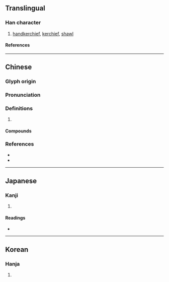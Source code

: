 {{character info}}
{{character info|0x2F885}}
==Translingual==

===Han character===
{{Han char|rn=50|rad=巾|as=07|sn=10|four=48216|canj=LBCRU|ids=⿰巾兌}}

# [[handkerchief]], [[kerchief]], [[shawl]]

====References====
{{Han ref|kx=0331.230|dkj=08904|dj=0637.170|hdz=10741.070|uh=5E28|ud=24104|bh=D174|bd=53620}}
{{Han ref|uh=2F885}}

----

==Chinese==
{{zh-forms}}

===Glyph origin===
{{Han etym}}

===Pronunciation===
{{zh-pron
|m=shuì
|c=seoi3,ceoi3
|mc=y
|oc=y
|cat=
}}

===Definitions===
{{zh-hanzi}}

# {{rfdef|zh}}

====Compounds====
{{zh-der|帨樽|帨縭|帨辰|弧帨齊輝|盥帨|紛帨|結帨|設帨|設帨佳辰|鞶帨}}

===References===
* {{R:twedu|B00929}}
* {{R:yue:Hanzi}}

----

==Japanese==

===Kanji===
{{ja-kanji|grade=|rs=巾07}}

# {{rfdef|ja|sort=巾07}}

====Readings====
* {{ja-readings|on=[[せい]] (sei), [[さい]] (sai), [[えつ]] (etsu), [[えち]] (echi), [[すい]] (sui), [[ぜい]] (zei)|kun=[[てふき]] (tefuki)}}

----

==Korean==

===Hanja===
{{ko-hanja|hangeul=세|rv=se|mr=se}}

# {{rfdef|ko|sort=巾07}}